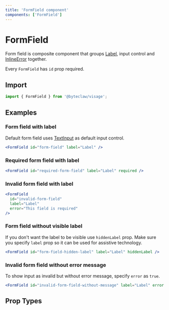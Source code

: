 ```yaml
---
title: 'FormField component'
components: ['FormField']
---
```


# FormField

Form field is composite component that groups [Label](./label), input control and [InlineError](./inline-error) together.

Every `FormField` has `id` prop required.

## Import

```js transpile=false
import { FormField } from '@byteclaw/visage';
```

## Examples

### Form field with label

Default form field uses [TextInput](./text-input) as default input control.

```jsx live=true
<FormField id="form-field" label="Label" />
```

### Required form field with label

```jsx live=true
<FormField id="required-form-field" label="Label" required />
```

### Invalid form field with label

```jsx live=true
<FormField
  id="invalid-form-field"
  label="Label"
  error="This field is required"
/>
```

### Form field without visible label

If you don't want the label to be visible use `hiddenLabel` prop. Make sure you specify `label` prop so it can be used for assistive technology.

```jsx live=true
<FormField id="form-field-hidden-label" label="Label" hiddenLabel />
```

### Invalid form field without error message

To show input as invalid but without error message, specify `error` as `true`.

```jsx live=true
<FormField id="invalid-form-field-without-message" label="Label" error />
```

## Prop Types

<PropTypes component="FormField" />
